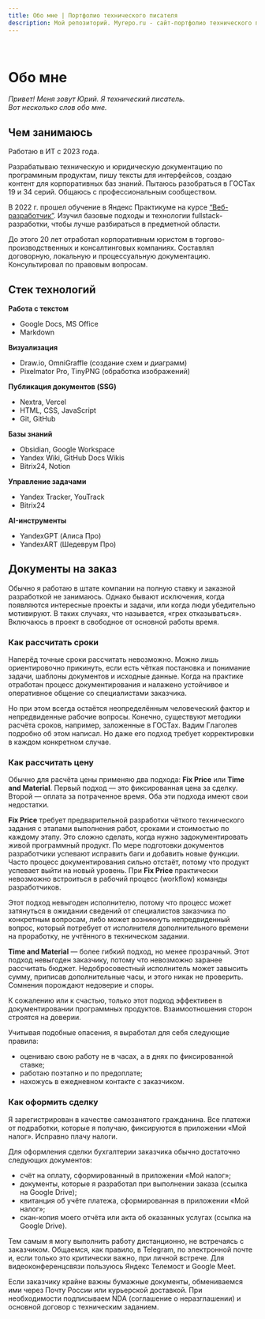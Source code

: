 ```yaml
---
title: Обо мне | Портфолио технического писателя
description: Мой репозиторий. Myrepo.ru - сайт-портфолио технического писателя
---
```



<br />

# Обо мне

*Привет! Меня зовут Юрий. Я технический писатель.*  
*Вот несколько слов обо мне.*

## Чем занимаюсь

Работаю в ИТ с 2023 года.

Разрабатываю техническую и юридическую документацию по программным продуктам, пишу тексты для интерфейсов, создаю контент для корпоративных баз знаний. Пытаюсь разобраться в ГОСТах 19 и 34 серий. Общаюсь с профессиональным сообществом.

В 2022 г. прошел обучение в Яндекс Практикуме на курсе [“Веб-разработчик”](https://practicum.yandex.ru/web/). Изучил базовые подходы и технологии fullstack-разработки, чтобы лучше разбираться в предметной области.

До этого 20 лет отработал корпоративным юристом в торгово-производственных и консалтинговых компаниях. Составлял договорную, локальную и процессуальную документацию. Консультировал по правовым вопросам.

## Стек технологий

**Работа с текстом**  
- Google Docs, MS Office  
- Markdown  

**Визуализация**  
- Draw.io, OmniGraffle (создание схем и диаграмм)  
- Pixelmator Pro, TinyPNG (обработка изображений)  

**Публикация документов (SSG)**  
- Nextra, Vercel  
- HTML, CSS, JavaScript  
- Git, GitHub   

**Базы знаний**  
- Obsidian, Google Workspace  
- Yandex Wiki, GitHub Docs Wikis  
- Bitrix24, Notion  

**Управление задачами**  
- Yandex Tracker, YouTrack  
- Bitrix24  

**AI-инструменты**  
- YandexGPT (Алиса Про)  
- YandexART (Шедеврум Про)

## Документы на заказ

Обычно я работаю в штате компании на полную ставку и заказной разработкой не занимаюсь. Однако бывают исключения, когда появляются интересные проекты и задачи, или когда люди убедительно мотивируют. В таких случаях, что называется, «грех отказываться». Включаюсь в проект в свободное от основной работы время.

### Как рассчитать сроки

Наперёд точные сроки рассчитать невозможно. Можно лишь ориентировочно прикинуть, если есть чёткая постановка и понимание задачи, шаблоны документов и исходные данные. Когда на практике отработан процесс документирования и налажено устойчивое и оперативное общение со специалистами заказчика.

Но при этом всегда остаётся неопределённым человеческий фактор и непредвиденные рабочие вопросы. Конечно, существуют методики расчёта сроков, например, заложенные в ГОСТах. Вадим Глаголев подробно об этом написал. Но даже его подход требует корректировки в каждом конкретном случае.

### Как рассчитать цену

Обычно для расчёта цены применяю два подхода: **Fix Price** или **Time and Material**. Первый подход — это фиксированная цена за сделку. Второй — оплата за потраченное время. Оба эти подхода имеют свои недостатки.

**Fix Price** требует предварительной разработки чёткого технического задания с этапами выполнения работ, сроками и стоимостью по каждому этапу. Это сложно сделать, когда нужно задокументировать живой программный продукт. По мере подготовки документов разработчики успевают исправить баги и добавить новые функции. Часто процесс документирования сильно отстаёт, потому что продукт успевает выйти на новый уровень. При **Fix Price** практически невозможно встроиться в рабочий процесс (workflow) команды разработчиков.

Этот подход невыгоден исполнителю, потому что процесс может затянуться в ожидании сведений от специалистов заказчика по конкретным вопросам, либо может возникнуть непредвиденный вопрос, который потребует от исполнителя дополнительного времени на проработку, не учтённого в техническом задании.

**Time and Material** — более гибкий подход, но менее прозрачный. Этот подход невыгоден заказчику, потому что невозможно заранее рассчитать бюджет. Недобросовестный исполнитель может завысить сумму, приписав дополнительные часы, и этого никак не проверить. Сомнения порождают недоверие и споры.

К сожалению или к счастью, только этот подход эффективен в документировании программных продуктов. Взаимоотношения сторон строятся на доверии.

Учитывая подобные опасения, я выработал для себя следующие правила:
* оцениваю свою работу не в часах, а в днях по фиксированной ставке;
* работаю поэтапно и по предоплате;
* нахожусь в ежедневном контакте с заказчиком.

### Как оформить сделку

Я зарегистрирован в качестве самозанятого гражданина. Все платежи от подработки, которые я получаю, фиксируются в приложении «Мой налог». Исправно плачу налоги.

Для оформления сделки бухгалтерии заказчика обычно достаточно следующих документов:
* счёт на оплату, сформированный в приложении «Мой налог»;
* документы, которые я разработал при выполнении заказа (ссылка на Google Drive);
* квитанция об учёте платежа, сформированная в приложении «Мой налог»;
* скан-копия моего отчёта или акта об оказанных услугах (ссылка на Google Drive).

Тем самым я могу выполнить работу дистанционно, не встречаясь с заказчиком. Общаемся, как правило, в Telegram, по электронной почте и, если только это критически важно, при личной встрече. Для видеоконференцсвязи пользуюсь Яндекс Телемост и Google Meet.

Если заказчику крайне важны бумажные документы, обмениваемся ими через Почту России или курьерской доставкой. При необходимости подписываем NDA (соглашение о неразглашении) и основной договор с техническим заданием.